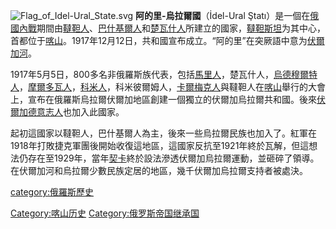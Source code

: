 [[File:Flag_of_Idel-Ural_State.svg|thumb]]
'''阿的里-烏拉爾國'''（İdel-Ural Ştatı）是一個在[[俄國內戰|俄國內戰]]期間由[[韃靼人|韃靼人]]、[[巴什基爾人|巴什基爾人]]和[[楚瓦什人|楚瓦什人]]所建立的國家，[[韃靼斯坦|韃靼斯坦]]为其中心，首都位于[[喀山|喀山]]。1917年12月12日，共和國宣布成立。“阿的里”在突厥語中意为[[伏爾加河|伏爾加河]]。

1917年5月5日，800多名非俄羅斯族代表，包括[[馬里人|馬里人]]，楚瓦什人，[[烏德穆爾特人|烏德穆爾特人]]，[[摩爾多瓦人|摩爾多瓦人]]，[[科米人|科米人]]，科米彼爾姆人，[[卡爾梅克人|卡爾梅克人]]與韃靼人在[[喀山|喀山]]舉行的大會上，宣布在俄羅斯烏拉爾伏爾加地區創建一個獨立的伏爾加烏拉爾共和國。後來[[伏爾加德意志人|伏爾加德意志人]]也加入此國家。

起初這國家以韃靼人，巴什基爾人為主，後來一些烏拉爾民族也加入了。紅軍在1918年打敗捷克軍團後開始收復這地區，這國家反抗至1921年終於瓦解，但這想法仍存在至1929年，當年[[契卡|契卡]]終於設法滲透伏爾加烏拉爾運動，並砸碎了領導。在伏爾加河和烏拉爾少數民族定居的地區，幾千伏爾加烏拉爾支持者被處決。

{{俄国革命国家}}

[[category:俄羅斯歷史|category:俄羅斯歷史]]
[[Category:喀山历史|Category:喀山历史]]
[[Category:俄罗斯帝国继承国|Category:俄罗斯帝国继承国]]